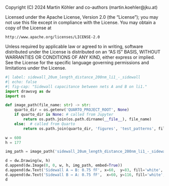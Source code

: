 ::: {.content-hidden}
Copyright (C) 2024 Martin Köhler and co-authors (martin.koehler@jku.at)

Licensed under the Apache License, Version 2.0 (the "License");
you may not use this file except in compliance with the License.
You may obtain a copy of the License at

    http://www.apache.org/licenses/LICENSE-2.0

Unless required by applicable law or agreed to in writing, software
distributed under the License is distributed on an "AS IS" BASIS,
WITHOUT WARRANTIES OR CONDITIONS OF ANY KIND, either express or implied.
See the License for the specific language governing permissions and
limitations under the License.
:::

```python
#| label: sidewall_20um_length_distance_200nm_li1_-_sidewall
#| echo: false
#| fig-cap: "Sidewall capacitance between nets A and B on li1."
import drawsvg as dw
import os

def image_path(file_name: str) -> str:
    quarto_dir = os.getenv('QUARTO_PROJECT_ROOT', None)
    if quarto_dir is None: # called from Jupyter
        return os.path.join(os.path.dirname(__file__), file_name)
    else:  # called from Quarto
        return os.path.join(quarto_dir, 'figures', 'test_patterns', file_name)

w = 600
h = 177

img_path = image_path('sidewall_20um_length_distance_200nm_li1_-_sidewall.png')

d = dw.Drawing(w, h)
d.append(dw.Image(0, 0, w, h, img_path, embed=True))
d.append(dw.Text('Sidewall A → B: 0.75 fF', x=60,  y=83, fill='white', font_size=16))
d.append(dw.Text('Sidewall B → A: 0.75 fF',  x=60, y=116, fill='white', font_size=16))
d
```
